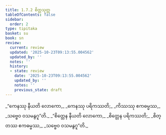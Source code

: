 ```yaml
---
title: 1.7.2 စိတ္တသုတ္တ
tableOfContents: false
sidebar:
  order: 2
type: tipitaka
basket: su
book: sn
review:
  current: review
  updated: '2025-10-23T09:13:55.004562'
  updated_by: ''
  notes: ''
  history:
  - state: review
    date: '2025-10-23T09:13:55.004562'
    updated_by: ''
    notes: ''
    previous_state: draft
---
```



<ReviewStatus review={frontmatter.review} showDetails={true} />

<HypothesisAnnotation frontmatter={frontmatter} />

<DynamicBreadcrumb />

<Division number="62" book="sn" e="ch" v="18" p="288">

<Paragraph number="313" type="verses" book="sn">
_“ကေနဿု နီယတိ လောကော,_  
_ကေနဿု ပရိကဿတိ;_  
_ကိဿဿု ဧကဓမ္မဿ,_  
_သဗ္ဗေဝ ဝသမနွဂူ”တိ._  

</Paragraph>

<Paragraph number="314" type="verses" book="sn">
_“စိတ္တေန နီယတိ လောကော,_  
_စိတ္တေန ပရိကဿတိ;_  
_စိတ္တဿ ဧကဓမ္မဿ,_  
_သဗ္ဗေဝ ဝသမနွဂူ”တိ._
</Paragraph>
</Division>